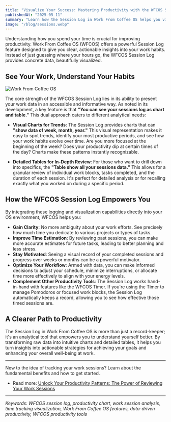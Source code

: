 ```yaml
---
title: "Visualize Your Success: Mastering Productivity with the WFCOS Session Log"
publishedAt: "2025-05-11"
summary: "Learn how the Session Log in Work From Coffee OS helps you visualize your work patterns through charts and tables, providing insights for enhanced productivity and better time management."
image: "/blog/sessions.webp"
---
```


Understanding how you spend your time is crucial for improving productivity. Work From Coffee OS (WFCOS) offers a powerful Session Log feature designed to give you clear, actionable insights into your work habits. Instead of just guessing where your hours go, the WFCOS Session Log provides concrete data, beautifully visualized.

## See Your Work, Understand Your Habits

<Image
  src="/blog/sessions.webp"
  alt="Work From Coffee OS"
  width={1000}
  height={1000}
/>

The core strength of the WFCOS Session Log lies in its ability to present your work data in an accessible and informative way. As noted in its development, a key feature is that **"You can see your sessions log as chart and table."** This dual approach caters to different analytical needs:

- **Visual Charts for Trends**: The Session Log provides charts that can **"show data of week, month, year."** This visual representation makes it easy to spot trends, identify your most productive periods, and see how your work habits evolve over time. Are you more focused at the beginning of the week? Does your productivity dip at certain times of the day? Charts make these patterns instantly recognizable.

- **Detailed Tables for In-Depth Review**: For those who want to drill down into specifics, the **"Table show all your sessions data."** This allows for a granular review of individual work blocks, tasks completed, and the duration of each session. It's perfect for detailed analysis or for recalling exactly what you worked on during a specific period.

## How the WFCOS Session Log Empowers You

By integrating these logging and visualization capabilities directly into your OS environment, WFCOS helps you:

- **Gain Clarity**: No more ambiguity about your work efforts. See precisely how much time you dedicate to various projects or types of tasks.
- **Improve Time Estimation**: By reviewing past sessions, you can make more accurate estimates for future tasks, leading to better planning and less stress.
- **Stay Motivated**: Seeing a visual record of your completed sessions and progress over weeks or months can be a powerful motivator.
- **Optimize Your Workflow**: Armed with data, you can make informed decisions to adjust your schedule, minimize interruptions, or allocate time more effectively to align with your energy levels.
- **Complement Other Productivity Tools**: The Session Log works hand-in-hand with features like the WFCOS Timer. If you're using the Timer to manage Pomodoros or focused work blocks, the Session Log automatically keeps a record, allowing you to see how effective those timed sessions are.

## A Clearer Path to Productivity

The Session Log in Work From Coffee OS is more than just a record-keeper; it's an analytical tool that empowers you to understand yourself better. By transforming raw data into intuitive charts and detailed tables, it helps you turn insights into actionable strategies for achieving your goals and enhancing your overall well-being at work.

---

New to the idea of tracking your work sessions? Learn about the fundamental benefits and how to get started.

- Read more: [Unlock Your Productivity Patterns: The Power of Reviewing Your Work Sessions](/blog/post/unlock-productivity-patterns-work-session-review)

---

_Keywords: WFCOS session log, productivity chart, work session analysis, time tracking visualization, Work From Coffee OS features, data-driven productivity, WFCOS productivity tools_

